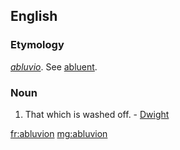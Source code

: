 ==English==

===Etymology===
{{etyl|LL.|en}} ''[[abluvio]]''. See [[abluent]].

===Noun===
{{en-noun|-}}

# {{context|rare|lang=en}} That which is washed off. - [[Dwight]]

[[fr:abluvion]]
[[mg:abluvion]]